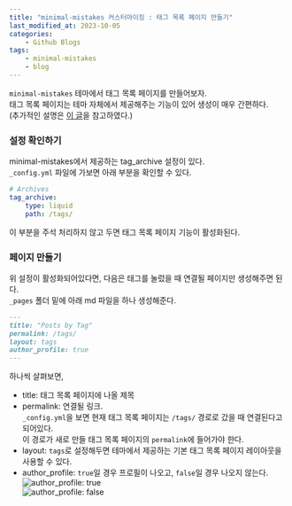 ```yaml
---
title: "minimal-mistakes 커스터마이징 : 태그 목록 페이지 만들기"
last_modified_at: 2023-10-05
categories:
    - Github Blogs
tags:
    - minimal-mistakes
    - blog
---
```


`minimal-mistakes` 테마에서 태그 목록 페이지를 만들어보자.  
태그 목록 페이지는 테마 자체에서 제공해주는 기능이 있어 생성이 매우 간편하다.  
(추가적인 설명은 [이 글](https://devinlife.com/howto%20github%20pages/category-tag/)을 참고하였다.)

### 설정 확인하기

minimal-mistakes에서 제공하는 tag_archive 설정이 있다.  
`_config.yml` 파일에 가보면 아래 부분을 확인할 수 있다.

```yaml
# Archives
tag_archive:
    type: liquid
    path: /tags/
```

이 부분을 주석 처리하지 않고 두면 태그 목록 페이지 기능이 활성화된다.

### 페이지 만들기

위 설정이 활성화되어있다면, 다음은 태그를 눌렀을 때 연결될 페이지만 생성해주면 된다.  
`_pages` 폴더 밑에 아래 md 파일을 하나 생성해준다.

```markdown
---
title: "Posts by Tag"
permalink: /tags/
layout: tags
author_profile: true
---
```

하나씩 살펴보면,

-   title: 태그 목록 페이지에 나올 제목
-   permalink: 연결될 링크.  
    `_config.yml`을 보면 현재 태그 목록 페이지는 `/tags/` 경로로 갔을 때 연결된다고 되어있다.  
    이 경로가 새로 만들 태그 목록 페이지의 `permalink`에 들어가야 한다.
-   layout: `tags`로 설정해두면 테마에서 제공하는 기본 태그 목록 페이지 레이아웃을 사용할 수 있다.
-   author_profile: `true`일 경우 프로필이 나오고, `false`일 경우 나오지 않는다.  
    ![author_profile: true](https://github.com/makepin2r/makepin2r.github.io/assets/39889583/8ddad480-b534-471a-985e-3f66970afa50)  
    ![author_profile: false](https://github.com/makepin2r/makepin2r.github.io/assets/39889583/f0d3707c-626d-4940-9750-3f350ddd1772)
